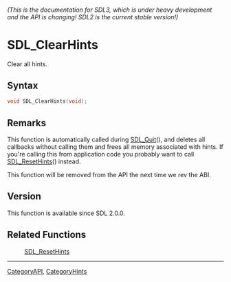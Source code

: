 ====== (This is the documentation for SDL3, which is under heavy development and the API is changing! SDL2 is the current stable version!) ======
= SDL_ClearHints =

Clear all hints.

== Syntax ==

<syntaxhighlight lang='c'>
void SDL_ClearHints(void);
</syntaxhighlight>

== Remarks ==

This function is automatically called during [[SDL_Quit]](), and deletes
all callbacks without calling them and frees all memory associated with
hints. If you're calling this from application code you probably want to
call [[SDL_ResetHints]]() instead.

This function will be removed from the API the next time we rev the ABI.

== Version ==

This function is available since SDL 2.0.0.

== Related Functions ==

:[[SDL_ResetHints]]

----
[[CategoryAPI]], [[CategoryHints]]


